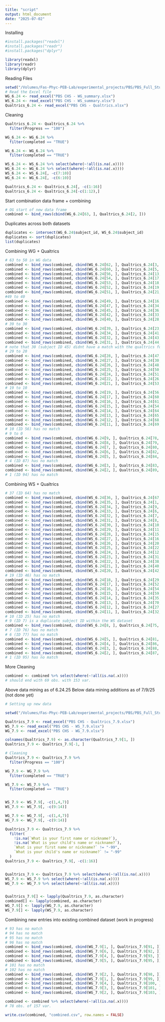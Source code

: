 ```yaml
---
title: "script"
output: html_document
date: "2025-07-02"
---
```

Installing   
```r
#install.packages("readxl")
#install.packages("readr")
#install.packages("dplyr")

library(readxl)
library(readr)
library(dplyr)
```
Reading Files
```r
setwd("/Volumes/Fas-Phyc-PEB-Lab/experimental_projects/PBS/PBS_Full_Study/CN_Working_Folder/R/Survey")
# Read the Excel file
WG_6.24 <- read_excel("PBS CHS - WG_summary.xlsx")
WS_6.24 <- read_excel("PBS CHS - WS_summary.xlsx")
Qualtrics_6.24 <- read_excel("PBS CHS - Qualtrics.xlsx")
```
Cleaning
```r
Qualtrics_6.24 <- Qualtrics_6.24 %>% 
  filter(Progress == "100")

WG_6.24 <- WG_6.24 %>% 
  filter(completed == "TRUE")

WG_6.24 <- WG_6.24 %>% 
  filter(completed == "TRUE")

WS_6.24 <- WS_6.24 %>% select(where(~!all(is.na(.x))))
WG_6.24 <- WG_6.24 %>% select(where(~!all(is.na(.x))))
WS_6.24 <- WS_6.24[, -c(7:10)]
WG_6.24 <- WG_6.24[, -c(6:10)]

Qualtrics_6.24 <- Qualtrics_6.24[, -c(1:16)]
Qualtrics_6.24 <- Qualtrics_6.24[-c(1:12),]
```
Start combination data frame + combining
```r
# OG start of new data frame
combined <- bind_rows(cbind(WG_6.24[63, ], Qualtrics_6.24[2, ]))
```
Duplicates across both datasets
```r
duplicates <- intersect(WG_6.24$subject_id, WS_6.24$subject_id)
duplicates <- sort(duplicates)
list(duplicates)
```

Combining WG + Qualtrics
```r
# 63 to 50 in WG data
combined <- bind_rows(combined, cbind(WG_6.24[62, ], Qualtrics_6.24[3, ]))
combined <- bind_rows(combined, cbind(WG_6.24[60, ], Qualtrics_6.24[5, ]))
combined <- bind_rows(combined, cbind(WG_6.24[56, ], Qualtrics_6.24[13, ]))
combined <- bind_rows(combined, cbind(WG_6.24[54, ], Qualtrics_6.24[17, ]))
combined <- bind_rows(combined, cbind(WG_6.24[53, ], Qualtrics_6.24[18, ]))
combined <- bind_rows(combined, cbind(WG_6.24[52, ], Qualtrics_6.24[19, ]))
combined <- bind_rows(combined, cbind(WG_6.24[51, ], Qualtrics_6.24[21, ]))
#49 to 40
combined <- bind_rows(combined, cbind(WG_6.24[49, ], Qualtrics_6.24[16, ]))
combined <- bind_rows(combined, cbind(WG_6.24[47, ], Qualtrics_6.24[34, ]))
combined <- bind_rows(combined, cbind(WG_6.24[45, ], Qualtrics_6.24[36, ]))
combined <- bind_rows(combined, cbind(WG_6.24[42, ], Qualtrics_6.24[33, ]))
combined <- bind_rows(combined, cbind(WG_6.24[40, ], Qualtrics_6.24[28, ]))
# 39 to 30
combined <- bind_rows(combined, cbind(WG_6.24[39, ], Qualtrics_6.24[23, ]))
combined <- bind_rows(combined, cbind(WG_6.24[34, ], Qualtrics_6.24[41, ]))
combined <- bind_rows(combined, cbind(WG_6.24[32, ], Qualtrics_6.24[43, ]))
combined <- bind_rows(combined, cbind(WG_6.24[31, ], Qualtrics_6.24[44, ]))
# note that 30 (subject ID 45) didnt have a match with the qualtrics form
# 29 to 20
combined <- bind_rows(combined, cbind(WG_6.24[28, ], Qualtrics_6.24[47, ]))
combined <- bind_rows(combined, cbind(WG_6.24[27, ], Qualtrics_6.24[30, ]))
combined <- bind_rows(combined, cbind(WG_6.24[26, ], Qualtrics_6.24[48, ]))
combined <- bind_rows(combined, cbind(WG_6.24[25, ], Qualtrics_6.24[50, ]))
combined <- bind_rows(combined, cbind(WG_6.24[24, ], Qualtrics_6.24[51, ]))
combined <- bind_rows(combined, cbind(WG_6.24[22, ], Qualtrics_6.24[26, ]))
combined <- bind_rows(combined, cbind(WG_6.24[21, ], Qualtrics_6.24[53, ]))
# 19 to 10
combined <- bind_rows(combined, cbind(WG_6.24[19, ], Qualtrics_6.24[56, ]))
combined <- bind_rows(combined, cbind(WG_6.24[17, ], Qualtrics_6.24[60, ]))
combined <- bind_rows(combined, cbind(WG_6.24[16, ], Qualtrics_6.24[61, ]))
combined <- bind_rows(combined, cbind(WG_6.24[15, ], Qualtrics_6.24[54, ]))
combined <- bind_rows(combined, cbind(WG_6.24[14, ], Qualtrics_6.24[64, ]))
combined <- bind_rows(combined, cbind(WG_6.24[13, ], Qualtrics_6.24[65, ]))
combined <- bind_rows(combined, cbind(WG_6.24[12, ], Qualtrics_6.24[68, ]))
combined <- bind_rows(combined, cbind(WG_6.24[11, ], Qualtrics_6.24[69, ]))
# 10 (ID 56) has no match
# 9 to 0
combined <- bind_rows(combined, cbind(WG_6.24[9, ], Qualtrics_6.24[78, ]))
combined <- bind_rows(combined, cbind(WG_6.24[8, ], Qualtrics_6.24[79, ]))
combined <- bind_rows(combined, cbind(WG_6.24[7, ], Qualtrics_6.24[80, ]))
combined <- bind_rows(combined, cbind(WG_6.24[6, ], Qualtrics_6.24[82, ]))
combined <- bind_rows(combined, cbind(WG_6.24[5, ], Qualtrics_6.24[84, ]))
# 4 (ID 87) has no match
combined <- bind_rows(combined, cbind(WG_6.24[3, ], Qualtrics_6.24[83, ]))
combined <- bind_rows(combined, cbind(WG_6.24[2, ], Qualtrics_6.24[89, ]))
# 1 (ID 94) has no match
```
Combining WS + Qualtrics
```r
# 37 (ID 64) has no match
combined <- bind_rows(combined, cbind(WS_6.24[36, ], Qualtrics_6.24[67, ]))
combined <- bind_rows(combined, cbind(WS_6.24[35, ], Qualtrics_6.24[1, ]))
combined <- bind_rows(combined, cbind(WS_6.24[34, ], Qualtrics_6.24[9, ]))
combined <- bind_rows(combined, cbind(WS_6.24[33, ], Qualtrics_6.24[6, ]))
combined <- bind_rows(combined, cbind(WS_6.24[32, ], Qualtrics_6.24[7, ]))
combined <- bind_rows(combined, cbind(WS_6.24[31, ], Qualtrics_6.24[8, ]))
combined <- bind_rows(combined, cbind(WS_6.24[30, ], Qualtrics_6.24[10, ]))
combined <- bind_rows(combined, cbind(WS_6.24[29, ], Qualtrics_6.24[11, ]))
combined <- bind_rows(combined, cbind(WS_6.24[28, ], Qualtrics_6.24[15, ]))
combined <- bind_rows(combined, cbind(WS_6.24[27, ], Qualtrics_6.24[16, ]))
combined <- bind_rows(combined, cbind(WS_6.24[26, ], Qualtrics_6.24[20, ]))
combined <- bind_rows(combined, cbind(WS_6.24[25, ], Qualtrics_6.24[22, ]))
combined <- bind_rows(combined, cbind(WS_6.24[24, ], Qualtrics_6.24[12, ]))
combined <- bind_rows(combined, cbind(WS_6.24[23, ], Qualtrics_6.24[31, ]))
combined <- bind_rows(combined, cbind(WS_6.24[22, ], Qualtrics_6.24[38, ]))
combined <- bind_rows(combined, cbind(WS_6.24[21, ], Qualtrics_6.24[40, ]))
combined <- bind_rows(combined, cbind(WS_6.24[20, ], Qualtrics_6.24[42, ]))
# 19 (ID 46) has no match
combined <- bind_rows(combined, cbind(WS_6.24[18, ], Qualtrics_6.24[29, ]))
combined <- bind_rows(combined, cbind(WS_6.24[17, ], Qualtrics_6.24[52, ]))
combined <- bind_rows(combined, cbind(WS_6.24[16, ], Qualtrics_6.24[54, ]))
combined <- bind_rows(combined, cbind(WS_6.24[15, ], Qualtrics_6.24[59, ]))
combined <- bind_rows(combined, cbind(WS_6.24[14, ], Qualtrics_6.24[35, ]))
combined <- bind_rows(combined, cbind(WS_6.24[13, ], Qualtrics_6.24[70, ]))
combined <- bind_rows(combined, cbind(WS_6.24[12, ], Qualtrics_6.24[27, ]))
combined <- bind_rows(combined, cbind(WS_6.24[11, ], Qualtrics_6.24[32, ]))
# 10 (ID 25) has no match
# 9 (ID 7) is a duplicate subject ID within the WS dataset
combined <- bind_rows(combined, cbind(WS_6.24[8, ], Qualtrics_6.24[75, ]))
# 7 (ID 76) has no match
# 6 (ID 77) has no match
combined <- bind_rows(combined, cbind(WS_6.24[5, ], Qualtrics_6.24[81, ]))
combined <- bind_rows(combined, cbind(WS_6.24[4, ], Qualtrics_6.24[86, ]))
combined <- bind_rows(combined, cbind(WS_6.24[3, ], Qualtrics_6.24[88, ]))
combined <- bind_rows(combined, cbind(WS_6.24[2, ], Qualtrics_6.24[87, ]))
# 1 (ID 95) has no match
```
More Cleaning
```r
combined <- combined %>% select(where(~!all(is.na(.x))))
# should end with 69 obs. with 153 var.
```

Above data mining as of 6.24.25
Below data mining additions as of 7/9/25 (not done yet)
```r
# Setting up new data

setwd("/Volumes/Fas-Phyc-PEB-Lab/experimental_projects/PBS/PBS_Full_Study/CN_Working_Folder/R/Survey/7:9:25")

Qualtrics_7.9 <- read_excel("PBS CHS - Qualtrics_7.9.xlsx")
WS_7.9 <- read_excel("PBS CHS - WS_7.9.xlsx")
WG_7.9 <- read_excel("PBS CHS - WG_7.9.xlsx")

colnames(Qualtrics_7.9) <- as.character(Qualtrics_7.9[1, ])
Qualtrics_7.9 <- Qualtrics_7.9[-1, ]

# Cleaning
Qualtrics_7.9 <- Qualtrics_7.9 %>% 
  filter(Progress == "100")

WG_7.9 <- WG_7.9 %>% 
  filter(completed == "TRUE")

WS_7.9 <- WS_7.9 %>% 
  filter(completed == "TRUE")


WS_7.9 <- WS_7.9[, -c(1,4,7)]
WS_7.9 <- WS_7.9[, -c(9:14)]

WG_7.9 <- WG_7.9[, -c(1,4,7)]
WG_7.9 <- WG_7.9[, -c(9:14)]

Qualtrics_7.9 <- Qualtrics_7.9 %>%
  filter(
    !is.na(`What is your first name or nickname?`),
    !is.na(`What is your child's name or nickname?`),
    `What is your first name or nickname?` != "-99",
    `What is your child's name or nickname?` != "-99"
  )
Qualtrics_7.9 <- Qualtrics_7.9[, -c(1:16)]


Qualtrics_7.9 <- Qualtrics_7.9 %>% select(where(~!all(is.na(.x))))
WS_7.9 <- WS_7.9 %>% select(where(~!all(is.na(.x))))
WG_7.9 <- WG_7.9 %>% select(where(~!all(is.na(.x))))


Qualtrics_7.9[] <- lapply(Qualtrics_7.9, as.character)
combined[] <- lapply(combined, as.character)
WG_7.9[] <- lapply(WG_7.9, as.character)
WS_7.9[] <- lapply(WS_7.9, as.character)
```
Combining new entries into existing combined dataset (work in progress)
```r
# 93 has no match
# 94 has no match
# 95 has no match
# 96 has no match
combined <- bind_rows(combined, cbind(WG_7.9[1, ], Qualtrics_7.9[91, ]))
combined <- bind_rows(combined, cbind(WG_7.9[6, ], Qualtrics_7.9[92, ]))
combined <- bind_rows(combined, cbind(WS_7.9[4, ], Qualtrics_7.9[93, ]))
combined <- bind_rows(combined, cbind(WG_7.9[5, ], Qualtrics_7.9[95, ]))
# 101 has no match
# 102 has no match
combined <- bind_rows(combined, cbind(WS_7.9[2, ], Qualtrics_7.9[98, ]))
combined <- bind_rows(combined, cbind(WS_7.9[1, ], Qualtrics_7.9[99, ]))
combined <- bind_rows(combined, cbind(WG_7.9[4, ], Qualtrics_7.9[100, ]))
combined <- bind_rows(combined, cbind(WG_7.9[3, ], Qualtrics_7.9[101, ]))
combined <- bind_rows(combined, cbind(WG_7.9[2, ], Qualtrics_7.9[103, ]))
```
```r
combined <- combined %>% select(where(~!all(is.na(.x))))
# 78 obs. of 157 var.
``` 
```r
write.csv(combined, "combined.csv", row.names = FALSE)
```

